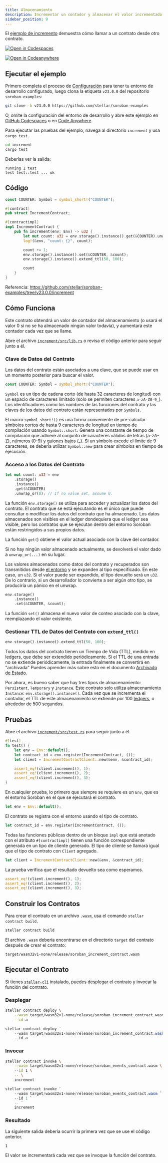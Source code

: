 ```yaml
---
title: Almacenamiento
description: Incrementar un contador y almacenar el valor incrementado
sidebar_position: 9
---
```


<head>
  <title>Incrementar un contador y almacenar el valor incrementado.</title>
  <meta charSet="utf-8" />
  <meta
    property="og:title"
    content="Incrementar un contador y almacenar el valor incrementado."
  />
  <meta
    property="og:description"
    content="Usar almacenamiento para retener el valor de un contador en un contrato inteligente incrementador"
  />
</head>


El [ejemplo de incremento] demuestra cómo llamar a un contrato desde otro contrato.

[![Open in Codespaces](https://github.com/codespaces/badge.svg)][open-in-github-codespaces]

[![Open in Codeanywhere](https://codeanywhere.com/img/open-in-codeanywhere-btn.svg)][open-in-code-anywhere]

[open-in-github-codespaces]: https://github.com/codespaces/new?repo=stellar/soroban-examples&editor=web
[open-in-code-anywhere]: https://app.codeanywhere.com/#https://github.com/stellar/soroban-examples
[ejemplo de incremento]: https://github.com/stellar/soroban-examples/tree/v23.0.0/increment

## Ejecutar el ejemplo

Primero completa el proceso de [Configuración] para tener tu entorno de desarrollo configurado, luego clona la etiqueta `v23.0.0` del repositorio `soroban-examples`:

[configuración]: ../getting-started/setup.mdx

```sh
git clone -b v23.0.0 https://github.com/stellar/soroban-examples
```

O, omite la configuración del entorno de desarrollo y abre este ejemplo en [GitHub Codespaces][open-in-github-codespaces] o en [Code Anywhere][open-in-code-anywhere].

Para ejecutar las pruebas del ejemplo, navega al directorio `increment` y usa `cargo test`.

```sh
cd increment
cargo test
```

Deberías ver la salida:

```
running 1 test
test test::test ... ok
```

## Código

```rust title="increment/src/lib.rs"
const COUNTER: Symbol = symbol_short!("COUNTER");

#[contract]
pub struct IncrementContract;

#[contractimpl]
impl IncrementContract {
    pub fn increment(env: Env) -> u32 {
        let mut count: u32 = env.storage().instance().get(&COUNTER).unwrap_or(0);
        log!(&env, "count: {}", count);

        count += 1;
        env.storage().instance().set(&COUNTER, &count);
        env.storage().instance().extend_ttl(50, 100);

        count
    }
}
```

Referencia: https://github.com/stellar/soroban-examples/tree/v23.0.0/increment

## Cómo Funciona

Este contrato obtendrá un valor de contador del almacenamiento (o usará el valor 0 si no se ha almacenado ningún valor todavía), y aumentará este contador cada vez que se llame.

Abre el archivo [`increment/src/lib.rs`](https://github.com/stellar/soroban-examples/tree/v23.0.0/increment/src/lib.rs) o revisa el código anterior para seguir junto a él.

### Clave de Datos del Contrato

Los datos del contrato están asociados a una clave, que se puede usar en un momento posterior para buscar el valor.

```rust
const COUNTER: Symbol = symbol_short!("COUNTER");
```

`Symbol` es un tipo de cadena corto (de hasta 32 caracteres de longitud) con un espacio de caracteres limitado (solo se permiten caracteres `a-zA-Z0-9_`). Los identificadores como los nombres de las funciones del contrato y las claves de los datos del contrato están representados por `Symbols`.

El macro `symbol_short!()` es una forma conveniente de pre-calcular símbolos cortos de hasta 9 caracteres de longitud en tiempo de compilación usando `Symbol::short`. Genera una constante de tiempo de compilación que adhiere al conjunto de caracteres válidos de letras (a-zA-Z), números (0-9) y guiones bajos (\_). Si un símbolo excede el límite de 9 caracteres, se debería utilizar `Symbol::new` para crear símbolos en tiempo de ejecución.

### Acceso a los Datos del Contrato

```rust
let mut count: u32 = env
    .storage()
    .instance()
    .get(&COUNTER)
    .unwrap_or(0); // If no value set, assume 0.
```

La función `env.storage()` se utiliza para acceder y actualizar los datos del contrato. El contrato que se está ejecutando es el único que puede consultar o modificar los datos del contrato que ha almacenado. Los datos almacenados son visibles en el ledger dondequiera que el ledger sea visible, pero los contratos que se ejecutan dentro del entorno Soroban están restringidos a sus propios datos.

La función `get(`) obtiene el valor actual asociado con la clave del contador.

Si no hay ningún valor almacenado actualmente, se devolverá el valor dado a `unwrap_or(...)` en su lugar.

Los valores almacenados como datos del contrato y recuperados son transmitidos desde [el entorno] y se expanden al tipo especificado. En este caso, un `u32`. Si el valor puede ser expandido, el tipo devuelto será un `u32`. De lo contrario, si un desarrollador lo convierte a ser algún otro tipo, se produciría un pánico en el unwrap.

[el entorno]: https://developers.stellar.org/docs/learn/encyclopedia/contract-development/environment-concepts

```rust
env.storage()
    .instance()
    .set(&COUNTER, &count);
```

La función `set()` almacena el nuevo valor de conteo asociado con la clave, reemplazando el valor existente.

### Gestionar TTL de Datos del Contrato con `extend_ttl()`

```rust
env.storage().instance().extend_ttl(50, 100);
```

Todos los datos del contrato tienen un Tiempo de Vida (TTL), medido en ledgers, que debe ser extendido periódicamente. Si el TTL de una entrada no se extiende periódicamente, la entrada finalmente se convertirá en "archivada" Puedes aprender más sobre esto en el documento [Archivado de Estado](../../../learn/fundamentals/contract-development/storage/state-archival.mdx).

Por ahora, es bueno saber que hay tres tipos de almacenamiento: `Persistent`, `Temporary` y `Instance`. Este contrato solo utiliza almacenamiento `Instance`: `env.storage().instance()`. Cada vez que se incrementa el contador, el TTL de este almacenamiento se extiende por 100 [ledgers](../../../learn/fundamentals/stellar-data-structures/ledgers.mdx), o alrededor de 500 segundos.

## Pruebas

Abre el archivo [`increment/src/test.rs`](https://github.com/stellar/soroban-examples/tree/v23.0.0/increment/src/test.rs) para seguir junto a él.

```rust title="increment/src/test.rs"
#[test]
fn test() {
    let env = Env::default();
    let contract_id = env.register(IncrementContract, ());
    let client = IncrementContractClient::new(&env, &contract_id);

    assert_eq!(client.increment(), 1);
    assert_eq!(client.increment(), 2);
    assert_eq!(client.increment(), 3);
}
```

En cualquier prueba, lo primero que siempre se requiere es un `Env`, que es el entorno Soroban en el que se ejecutará el contrato.

```rust
let env = Env::default();
```

El contrato se registra con el entorno usando el tipo de contrato.

```rust
let contract_id = env.register(IncrementContract, ());
```

Todas las funciones públicas dentro de un bloque `impl` que está anotado con el atributo `#[contractimpl]` tienen una función correspondiente generada en un tipo de cliente generado. El tipo de cliente se llamará igual que el tipo de contrato con `Client` agregado.

```rust
let client = IncrementContractClient::new(&env, &contract_id);
```

La prueba verifica que el resultado devuelto sea como esperamos.

```rust
assert_eq!(client.increment(), 1);
assert_eq!(client.increment(), 2);
assert_eq!(client.increment(), 3);
```

## Construir los Contratos

Para crear el contrato en un archivo `.wasm`, usa el comando `stellar contract build`.

```sh
stellar contract build
```

El archivo `.wasm` debería encontrarse en el directorio `target` del contrato después de crear el contrato:

```
target/wasm32v1-none/release/soroban_increment_contract.wasm
```

## Ejecutar el Contrato

Si tienes [`stellar-cli`] instalado, puedes desplegar el contrato y invocar la función del contrato.

### Desplegar

<Tabs groupId="platform" defaultValue={getPlatform()}>
<TabItem value="unix" label="macOS/Linux">

```sh
stellar contract deploy \
    --wasm target/wasm32v1-none/release/soroban_increment_contract.wasm \
    --id a
```

</TabItem>
<TabItem value="windows" label="Windows (PowerShell)">

```powershell
stellar contract deploy `
    --wasm target/wasm32v1-none/release/soroban_increment_contract.wasm `
    --id a
```

</TabItem>
</Tabs>

### Invocar

<Tabs groupId="platform" defaultValue={getPlatform()}>
<TabItem value="unix" label="macOS/Linux">

```sh
stellar contract invoke \
    --wasm target/wasm32v1-none/release/soroban_events_contract.wasm \
    --id 1 \
    -- \
    increment
```

</TabItem>
<TabItem value="windows" label="Windows (PowerShell)">

```powershell
stellar contract invoke `
    --wasm target/wasm32v1-none/release/soroban_events_contract.wasm `
    --id 1 `
    -- `
    increment
```

</TabItem>
</Tabs>

### Resultado

La siguiente salida debería ocurrir la primera vez que se use el código anterior.

```
1
```

El valor se incrementará cada vez que se invoque la función del contrato.

[`stellar-cli`]: ../getting-started/setup.mdx#install-the-stellar-cli

